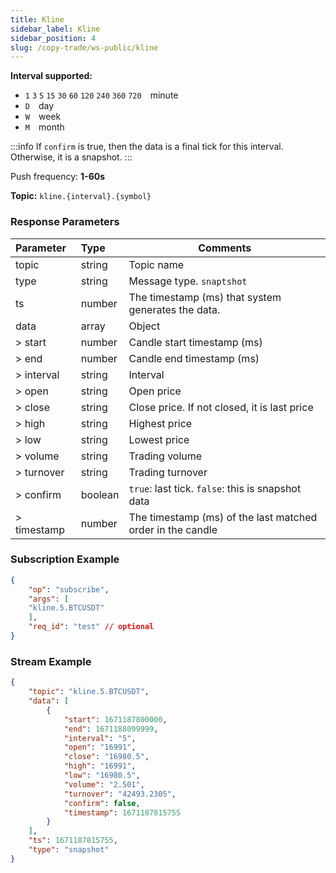 ```yaml
---
title: Kline
sidebar_label: Kline
sidebar_position: 4
slug: /copy-trade/ws-public/kline
---
```


**Interval supported:**<br/>
* `1` `3` `5` `15` `30` `60` `120` `240` `360` `720`&emsp;minute
* `D`&emsp;day
* `W`&emsp;week
* `M`&emsp;month

:::info
If `confirm` is true, then the data is a final tick for this interval. Otherwise, it is a snapshot.
:::

Push frequency: **1-60s**

**Topic:**
`kline.{interval}.{symbol}`

### Response Parameters
| Parameter | Type | Comments|
|:----- |:-----|----- |
|topic |string |Topic name |
|type |string |Message type. `snaptshot`|
|ts |number |The timestamp (ms) that system generates the data. |
|data |array |Object |
|> start |number |Candle start timestamp (ms) |
|> end |number |Candle end timestamp (ms) |
|> interval |string |Interval |
|> open |string |Open price |
|> close |string |Close price. If not closed, it is last price |
|> high |string |Highest price |
|> low |string |Lowest price |
|> volume |string |Trading volume |
|> turnover |string |Trading turnover |
|> confirm |boolean |`true`: last tick. `false`: this is snapshot data |
|> timestamp |number |The timestamp (ms) of the last matched order in the candle |

### Subscription Example

```json
{
    "op": "subscribe",
    "args": [
    "kline.5.BTCUSDT"
    ],
    "req_id": "test" // optional
}
```

### Stream Example

```json
{
    "topic": "kline.5.BTCUSDT",
    "data": [
        {
            "start": 1671187800000,
            "end": 1671188099999,
            "interval": "5",
            "open": "16991",
            "close": "16980.5",
            "high": "16991",
            "low": "16980.5",
            "volume": "2.501",
            "turnover": "42493.2305",
            "confirm": false,
            "timestamp": 1671187815755
        }
    ],
    "ts": 1671187815755,
    "type": "snapshot"
}
```